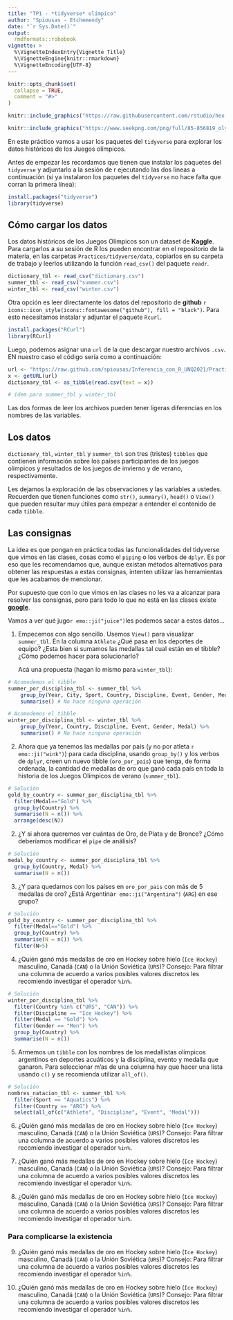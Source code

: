 ```yaml
---
title: "TP1 - *tidyverse* olímpico"
author: "Spiousas - Etchemendy"
date: "`r Sys.Date()`"
output: 
  rmdformats::robobook
vignette: >
  %\VignetteIndexEntry{Vignette Title}
  %\VignetteEngine{knitr::rmarkdown}
  %\VignetteEncoding{UTF-8}
---
```


```r
knitr::opts_chunk$set(
  collapse = TRUE,
  comment = "#>"
)
```

```r
knitr::include_graphics("https://raw.githubusercontent.com/rstudio/hex-stickers/master/PNG/tidyverse.png")
```
```r
knitr::include_graphics("https://www.seekpng.com/png/full/85-856819_olympic-rings-png-anillos-de-los-juegos-olimpicos.png")
```

En este práctico vamos a usar los paquetes del `tidyverse` para explorar los datos históricos de los Juegos olímpicos.

Antes de empezar les recordamos que tienen que instalar los paquetes del `tidyverse` y adjuntarlo a la sesión de r ejecutando las dos líneas a continuación (si ya instalaron los paquetes del `tidyverse` no hace falta que corran la primera línea):

```r
install.packages("tidyverse")
library(tidyverse)
```

## Cómo cargar los datos

Los datos históricos de los Juegos Olímpicos son un dataset de **Kaggle**. Para cargarlos a su sesión de R los pueden encontrar en el repositorio de la materia, en las carpetas `Practicos/tidyverse/data`, copiarlos en su carpeta de trabajo y leerlos utilizando la función `read_csv()` del paquete `readr`.

```r
dictionary_tbl <- read_csv("dictionary.csv")
summer_tbl <- read_csv("summer.csv")
winter_tbl <- read_csv("winter.csv")
```

Otra opción es leer directamente los datos del repositorio de **github** `r icons::icon_style(icons::fontawesome("github"), fill = "black")`. Para esto necesitamos instalar y adjuntar el paquete `Rcurl`.

```r
install.packages("RCurl")
library(RCurl)
```

Luego, podemos asignar una `url` de la que descargar nuestro archivos `.csv`. EN nuestro caso el código sería como a continuación:

```r
url <- "https://raw.github.com/spiousas/Inferencia_con_R_UNQ2021/Practicos/tidyverse/data/dictionary.csv"
x <- getURL(url)
dictionary_tbl <- as_tibble(read.csv(text = x))

# ídem para summer_tbl y winter_tbl
```

Las dos formas de leer los archivos pueden tener ligeras diferencias en los nombres de las variables.

## Los datos

`dictionary_tbl`, `winter_tbl` y `summer_tbl` son tres (tristes) `tibbles` que contienen información sobre los países participantes de los juegos olímpicos y resultados de los juegos de invierno y de verano, respectivamente. 

Les dejamos la exploración de las observaciones y las variables a ustedes. Recuerden que tienen funciones como `str()`, `summary()`, `head()` o `View()` que pueden resultar muy útiles para empezar a entender el contenido de cada `tibble`.

## Las consignas

La idea es que pongan en práctica todas las funcionalidades del tidyverse que vimos en las clases, cosas como el `piping` o los verbos de `dplyr`. Es por eso que les recomendamos que, aunque existan métodos alternativos para obtener las respuestas a estas consignas, intenten utilizar las herramientas que les acabamos de mencionar. 

Por supuesto que con lo que vimos en las clases no les va a alcanzar para resolver las consignas, pero para todo lo que no está en las clases existe [**google**](https://www.google.com/).

Vamos a ver qué jugo`r emo::ji("juice")`les podemos sacar a estos datos...

1. Empecemos con algo sencillo. Usemos `View()` para visualizar `summer_tbl`. En la columna `Athlete` ¿Qué pasa en los deportes de equipo? ¿Esta bien si sumamos las medallas tal cual están en el tibble? ¿Cómo podemos hacer para solucionarlo?

    Acá una propuesta (hagan lo mismo para `winter_tbl`):

```r
# Acomodemos el tibble
summer_por_disciplina_tbl <- summer_tbl %>% 
    group_by(Year, City, Sport, Country, Discipline, Event, Gender, Medal) %>%
    summarise() # No hace ninguna operación
```

```r
# Acomodemos el tibble
winter_por_disciplina_tbl <- winter_tbl %>% 
    group_by(Year, Country, Discipline, Event, Gender, Medal) %>%
    summarise() # No hace ninguna operación
```

2. Ahora que ya tenemos las medallas por país (y no por atleta `r emo::ji("wink")`) para cada disciplina, usando `group_by()` y los verbos de `dplyr`, creen un nuevo tibble (`oro_por_pais`) que tenga, de forma ordenada, la cantidad de medallas de oro que ganó cada país en toda la historia de los Juegos Olímpicos de verano (`summer_tbl`).

```r
# Solución
gold_by_country <- summer_por_disciplina_tbl %>% 
  filter(Medal=="Gold") %>% 
  group_by(Country) %>% 
  summarise(N = n()) %>% 
  arrange(desc(N))
```

2. ¿Y si ahora queremos ver cuántas de Oro, de Plata y de Bronce? ¿Cómo deberíamos modificar el `pipe` de análisis?
```r
# Solución
medal_by_country <- summer_por_disciplina_tbl %>% 
  group_by(Country, Medal) %>% 
  summarise(N = n())
```

3. ¿Y para quedarnos con los países en `oro_por_pais` con más de 5 medallas de oro? ¿Está Argentina`r emo::ji("Argentina")` (`ARG`) en ese grupo?
```r
# Solución
gold_by_country <- summer_por_disciplina_tbl %>% 
  filter(Medal=="Gold") %>% 
  group_by(Country) %>% 
  summarise(N = n()) %>% 
  filter(N>5)
```

4. ¿Quién ganó más medallas de oro en Hockey sobre hielo (`Ice Hockey`) masculino, Canadá (`CAN`) o la Unión Soviética (`URS`)? Consejo: Para filtrar una columna de acuerdo a varios posibles valores discretos les recomiendo investigar el operador `%in%`.

```r
# Solución
winter_por_disciplina_tbl %>% 
  filter(Country %in% c("URS", "CAN")) %>% 
  filter(Discipline == "Ice Hockey") %>% 
  filter(Medal == "Gold") %>% 
  filter(Gender == "Men") %>%
  group_by(Country) %>% 
  summarise(N = n())
```

5. Armemos un `tibble` con los nombres de los medallistas olímpicos argentinos en deportes acuáticos y la disciplina, evento y medalla que ganaron. Para seleccionar m'as de una columna hay que hacer una lista usando `c()` y se recomienda utilizar `all_of()`.

```r
# Solución
nombres_natacion_tbl <- summer_tbl %>%
  filter(Sport == "Aquatics") %>%
  filter(Country == "ARG") %>% 
  select(all_of(c("Athlete", "Discipline", "Event", "Medal")))
```

6. ¿Quién ganó más medallas de oro en Hockey sobre hielo (`Ice Hockey`) masculino, Canadá (`CAN`) o la Unión Soviética (`URS`)? Consejo: Para filtrar una columna de acuerdo a varios posibles valores discretos les recomiendo investigar el operador `%in%`.

7. ¿Quién ganó más medallas de oro en Hockey sobre hielo (`Ice Hockey`) masculino, Canadá (`CAN`) o la Unión Soviética (`URS`)? Consejo: Para filtrar una columna de acuerdo a varios posibles valores discretos les recomiendo investigar el operador `%in%`.

8. ¿Quién ganó más medallas de oro en Hockey sobre hielo (`Ice Hockey`) masculino, Canadá (`CAN`) o la Unión Soviética (`URS`)? Consejo: Para filtrar una columna de acuerdo a varios posibles valores discretos les recomiendo investigar el operador `%in%`.

### Para complicarse la existencia

9. ¿Quién ganó más medallas de oro en Hockey sobre hielo (`Ice Hockey`) masculino, Canadá (`CAN`) o la Unión Soviética (`URS`)? Consejo: Para filtrar una columna de acuerdo a varios posibles valores discretos les recomiendo investigar el operador `%in%`.

10. ¿Quién ganó más medallas de oro en Hockey sobre hielo (`Ice Hockey`) masculino, Canadá (`CAN`) o la Unión Soviética (`URS`)? Consejo: Para filtrar una columna de acuerdo a varios posibles valores discretos les recomiendo investigar el operador `%in%`.